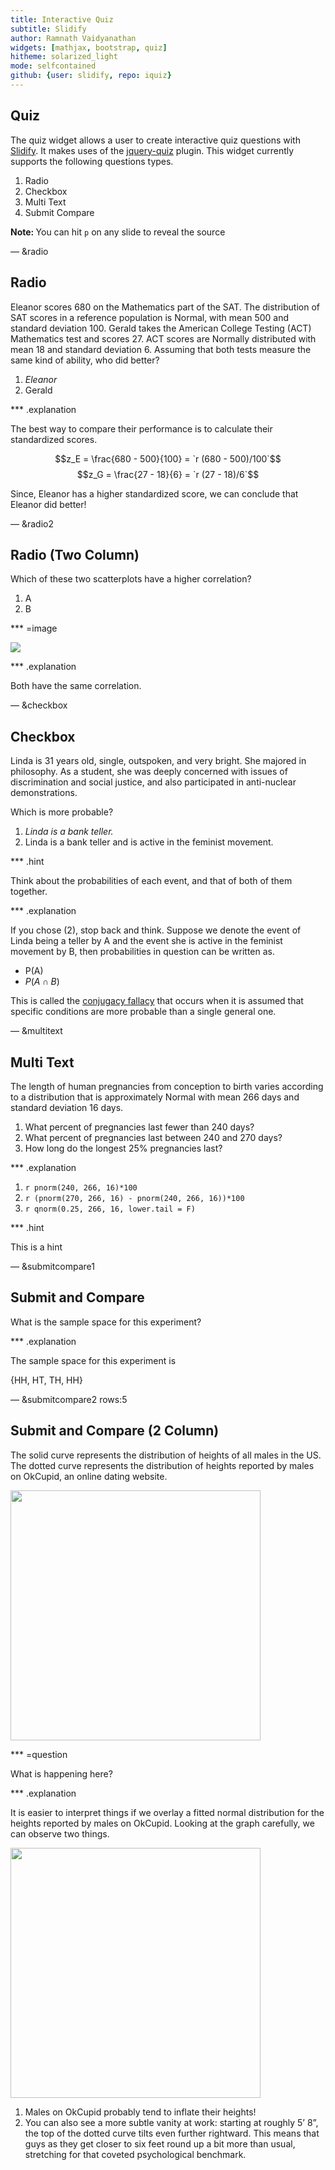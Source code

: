 ```yaml
---
title: Interactive Quiz
subtitle: Slidify
author: Ramnath Vaidyanathan 
widgets: [mathjax, bootstrap, quiz]
hitheme: solarized_light
mode: selfcontained
github: {user: slidify, repo: iquiz}
---
```


## Quiz


The quiz widget allows a user to create interactive quiz questions with [Slidify](http://slidify.org). It makes uses of the [jquery-quiz](https://github.com/lurodrigo/jquery-quiz) plugin. This widget currently supports the following questions types. 

1. Radio
2. Checkbox
3. Multi Text
4. Submit Compare

<div class='well'>
<p><b> Note: </b> You can hit <code>p</code> on any slide to reveal the source</p>
</div>

--- &radio

## Radio

Eleanor scores 680 on the Mathematics part of the SAT. The distribution of SAT scores in a reference population is Normal, with mean 500 and standard deviation 100. Gerald takes the American College Testing (ACT) Mathematics test and scores 27. ACT scores are Normally distributed with mean 18 and standard deviation 6. Assuming that both tests measure the same kind of ability, who did better?

1. _Eleanor_
2. Gerald

*** .explanation

The best way to compare their performance is to calculate their standardized scores.

$$z_E = \frac{680 - 500}{100} = `r (680 - 500)/100`$$
$$z_G = \frac{27 - 18}{6} = `r (27 - 18)/6`$$

Since, Eleanor has a higher standardized score, we can conclude that Eleanor did better!

---  &radio2

## Radio (Two Column)

Which of these two scatterplots have a higher correlation?

1. A
2. B

*** =image

<img src=https://oli.cmu.edu/repository/webcontent/470835bf80020ca60018d5a6c359d34c/_u2_summarizing_data/_m2_examining_relationships/webcontent/linear1.gif>

*** .explanation

Both have the same correlation.

--- &checkbox

## Checkbox

Linda is 31 years old, single, outspoken, and very bright. She majored in philosophy. As a student, she was deeply concerned with issues of discrimination and social justice, and also participated in anti-nuclear demonstrations.

Which is more probable?

1. _Linda is a bank teller._
2. Linda is a bank teller and is active in the feminist movement.

*** .hint

Think about the probabilities of each event, and that of both of them together.

*** .explanation

If you chose (2), stop back and think. Suppose we denote the event of Linda being a teller by A and the event she is active in the feminist movement by B, then probabilities in question can be written as.

- P(A)
- $P(A \cap B)$

This is called the [conjugacy fallacy](http://en.wikipedia.org/wiki/Conjunction_fallacy) that occurs when it is assumed that specific conditions are more probable than a single general one.

--- &multitext

## Multi Text

The length of human pregnancies from conception to birth varies according to a distribution that is approximately Normal with mean 266 days and standard deviation 16 days.

1. What percent of pregnancies last fewer than 240 days?
2. What percent of pregnancies last between 240 and 270 days?
3. How long do the longest 25% pregnancies last?

*** .explanation

1. <span class='answer'>`r pnorm(240, 266, 16)*100`</span>
2. <span class='answer'>`r (pnorm(270, 266, 16) - pnorm(240, 266, 16))*100`</span>
3. <span class='answer'>`r qnorm(0.25, 266, 16, lower.tail = F)`</span>

*** .hint

This is a hint

--- &submitcompare1

## Submit and Compare

What is the sample space for this experiment?

*** .explanation

The sample space for this experiment is

{HH, HT, TH, HH}

--- &submitcompare2 rows:5

## Submit and Compare (2 Column)

The solid curve represents the distribution of heights of all males in the US. The dotted curve represents the distribution of heights reported by males on OkCupid, an online dating website.

<img class=center
  src=http://cdn.okcimg.com/blog/lies/MaleHeightDistribution.png width=400px>


*** =question

What is happening here?

*** .explanation

It is easier to interpret things if we overlay a fitted normal distribution for the heights reported by males on OkCupid. Looking at the graph carefully, we can observe two things.

<img class=center
  src=http://cdn.okcimg.com/blog/lies/MaleHeightDistributionYoink.png width=400px>

1. Males on OkCupid probably tend to inflate their heights!
2. You can also see a more subtle vanity at work: starting at roughly 5' 8", the top of the dotted curve tilts even further rightward. This means that guys as they get closer to six feet round up a bit more than usual, stretching for that coveted psychological benchmark.

